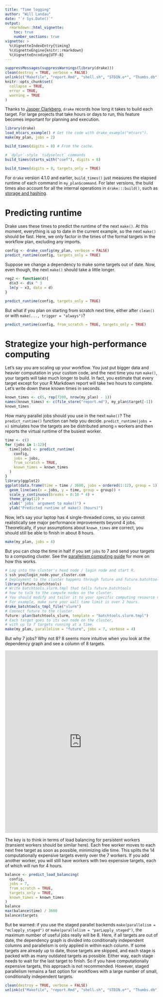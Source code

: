 ```yaml
---
title: "Time logging"
author: "Will Landau"
date: "`r Sys.Date()`"
output:
  rmarkdown::html_vignette:
    toc: true
    number_sections: true
vignette: >
  %\VignetteIndexEntry{timing}
  %\VignetteEngine{knitr::rmarkdown}
  %\VignetteEncoding{UTF-8}
---
```


```r
suppressMessages(suppressWarnings(library(drake)))
clean(destroy = TRUE, verbose = FALSE)
unlink(c("Makefile", "report.Rmd", "shell.sh", "STDIN.o*", "Thumbs.db"))
knitr::opts_chunk$set(
  collapse = TRUE,
  error = TRUE,
  warning = TRUE
)
```

Thanks to [Jasper Clarkberg](https://github.com/dapperjapper), `drake` records how long it takes to build each target. For large projects that take hours or days to run, this feature becomes important for planning and execution.

```r
library(drake)
load_mtcars_example() # Get the code with drake_example("mtcars").
make(my_plan, jobs = 2)

build_times(digits = 8) # From the cache.

# `dplyr`-style `tidyselect` commands
build_times(starts_with("coef"), digits = 8)

build_times(digits = 8, targets_only = TRUE)
```

For `drake` version 4.1.0 and earlier, `build_times()` just measures the elapsed runtime of each command in `my_plan$command`. For later versions, the build times also account for all the internal operations in `drake:::build()`, such as [storage and hashing](https://github.com/ropensci/drake/blob/master/vignettes/storage.Rmd).

# Predicting runtime

Drake uses these times to predict the runtime of the next `make()`. At this moment, everything is up to date in the current example, so the next `make()` should be fast. Here, we only factor in the times of the formal targets in the workflow plan, excluding any imports.

```r
config <- drake_config(my_plan, verbose = FALSE)
predict_runtime(config, targets_only = TRUE)
```

Suppose we change a dependency to make some targets out of date. Now, even though, the next `make()` should take a little longer.

```r
reg2 <- function(d){
  d$x3 <- d$x ^ 3
  lm(y ~ x3, data = d)
}

predict_runtime(config, targets_only = TRUE)
```

But what if you plan on starting from scratch next time, either after `clean()` or with `make(..., trigger = "always")`?

```r
predict_runtime(config, from_scratch = TRUE, targets_only = TRUE)
```

# Strategize your high-performance computing

Let's say you are scaling up your workflow. You just put bigger data and heavier computation in your custom code, and the next time you run `make()`, your targets will take much longer to build. In fact, you estimate that every target except for your R Markdown report will take two hours to complete. Let's write down these known times in seconds.

```r
known_times <- c(5, rep(7200, nrow(my_plan) - 1))
names(known_times) <- c(file_store("report.md"), my_plan$target[-1])
known_times
```

How many parallel jobs should you use in the next `make()`? The `predict_runtime()` function can help you decide. `predict_runtime(jobs = n)` simulates how the targets are be distributed among `n` workers and then reports the virtual runtime of the busiest worker.

```r
time <- c()
for (jobs in 1:12){
  time[jobs] <- predict_runtime(
    config,
    jobs = jobs,
    from_scratch = TRUE,
    known_times = known_times
  )
}
library(ggplot2)
ggplot(data.frame(time = time / 3600, jobs = ordered(1:12), group = 1)) +
  geom_line(aes(x = jobs, y = time, group = group)) +
  scale_y_continuous(breaks = 0:10 * 4) +
  theme_gray(12) +
  xlab("`jobs` argument to make()") +
  ylab("Predicted runtime of make() (hours)")
```

Now, let's say your laptop has 4 single-threaded cores, so you cannot realistically see major performance improvements beyond 4 jobs. Theoretically, if your assumptions about `known_times` are correct, you should still be able to finish in about 8 hours.

```r
make(my_plan, jobs = 4)
```

But you can chop the time in half if you set `jobs` to 7 and send your targets to a computing cluster. See the [parallelism computing guide](https://ropensci.github.io/drake/articles/parallelism.html) for more on how this works.

```r
# Log into the cluster's head node / login node and start R.
$ ssh you@login_node.your_cluster.com
# Deployment to the cluster happens through future and future.batchtools.
library(future.batchtools)
# Write batchtools.slurm.tmpl that tells future.batchtools
# how to talk to the compute nodes on the cluster.
# You should modify and tailor it to your specific computing resource needs.
# For example, make sure your wall time limit is over 2 hours.
drake_batchtools_tmpl_file("slurm")
# Connect future to the cluster.
future::plan(batchtools_slurm, template = "batchtools.slurm.tmpl")
# Each target goes to its own node on the cluster,
# with up to 7 targets running at a time.
make(my_plan, parallelism = "future", jobs = 7, verbose = 4)
```

But why 7 jobs? Why not 8? 8 seems more intuitive when you look at the dependency graph and see a column of 8 targets.

<iframe
src = "https://ropensci.github.io/drake/images/outdated.html"
width = "100%" height = "600px" allowtransparency="true"
style="border: none; box-shadow: none">
</iframe>

The key is to think in terms of load balancing for persistent workers (transient workers should be similar here). Each free worker moves to each next free target as soon as possible, minimizing idle time. This splits the 14 computationally expensive targets evenly over the 7 workers. If you add another worker, you will still have workers with two expensive targets, each of which will run for 4 hours.

```r
balance <- predict_load_balancing(
  config,
  jobs = 7,
  from_scratch = TRUE,
  targets_only = TRUE,
  known_times = known_times
)
balance
max(balance$time) / 3600
balance$targets
```

But be warned: if you use the staged parallel backends `make(parallelism = "mclapply_staged")` or `make(parallelism = "parLapply_staged")`, the maximum number of useful jobs really will be 8. Here, if all targets are out of date, the dependency graph is divided into conditionally independent columns and parallelism is only applied in within each column. If some targets are already up to date, those targets are skipped, and each stage is packed with as many outdated targets as possible. Either way, each stage needs to wait for the last target to finish. So if you have computationally expensive targets, this approach is not recommended. However, staged parallelism remains a fast option for workflows with a large number of small, conditionally independent targets.

```r
clean(destroy = TRUE, verbose = FALSE)
unlink(c("Makefile", "report.Rmd", "shell.sh", "STDIN.o*", "Thumbs.db"))
```

